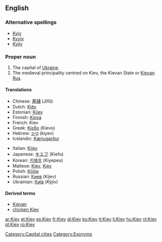 ==English==

===Alternative spellings===
*[[Kyiv]]
*[[Kyyiv]]
*[[Kyjiv]]

===Proper noun===
{{wikipedia}}
{{en-proper noun}}

# The capital of [[Ukraine]].
# The medieval principality centred on Kiev, the Kievan State or [[Kievan Rus]].

====Translations====
{{trans-top|Ukrainian city}}
*Chinese: [[基辅]] (Jīfǔ)
*Dutch: [[Kiëv]]
*Estonian: [[Kiiev]]
*Finnish: [[Kiova]]
*French: Kiev
*Greek: [[Κίεβο]] (Kíevo) {{n}}
*Hebrew: [[קייב]] (kiyev)
*Icelandic: [[Kænugarður]] {{m}}
{{trans-mid}}
*Italian: [[Kijev]]
*Japanese: [[キエフ]] (Kiefu)
*Korean: [[키예프]] (Kiyepeu)
*Maltese: [[Kiev]], [[Kjev]]
*Polish: [[Kijów]] {{m}}
*Russian: [[Киев]] (Kíjev) {{m}}
*Ukrainian: [[Київ]] (Kýjiv) {{m}}
{{trans-bottom}}

====Derived terms====
*[[Kievan]]
*[[chicken Kiev]]

[[Category:Capital cities]]
[[Category:Exonyms]]

[[ar:Kiev]]
[[et:Kiev]]
[[es:Kiev]]
[[fr:Kiev]]
[[gl:Kiev]]
[[ko:Kiev]]
[[it:Kiev]]
[[li:Kiev]]
[[hu:Kiev]]
[[nl:Kiev]]
[[pl:Kiev]]
[[ro:Kiev]]